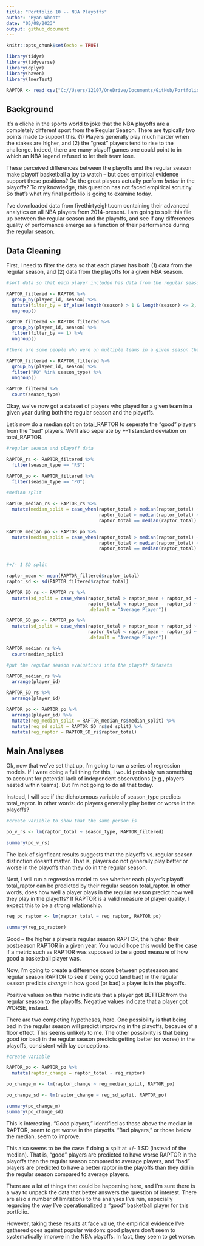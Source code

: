 ```yaml
---
title: "Portfolio 10 -- NBA Playoffs"
author: "Ryan Wheat"
date: "05/08/2023"
output: github_document
---
```


```r
knitr::opts_chunk$set(echo = TRUE)
```

```r
library(tidyr)
library(tidyverse)
library(dplyr)
library(haven)
library(lmerTest)
```

```r

RAPTOR <- read_csv("C://Users/12107/OneDrive/Documents/GitHub/Portfolios 2023/Portfolio12/modern_RAPTOR_by_team.csv")

```

## Background

It's a cliche in the sports world to joke that the NBA playoffs are a completely different sport from the Regular Season. There are typically two points made to support this. (1) Players generally play much harder when the stakes are higher, and (2) the "great" players tend to rise to the challenge. Indeed, there are many playoff games one could point to in which an NBA legend refused to let their team lose.

These perceived differences between the playoffs and the regular season make playoff basketball a joy to watch -- but does empirical evidence support these positions? Do the great players actually perform *better* in the playoffs? To my knowledge, this question has not faced empirical scrutiny. So that's what my final portfolio is going to examine today.

I've downloaded data from fivethirtyeight.com containing their advanced analytics on all NBA players from 2014-present. I am going to split this file up between the regular season and the playoffs, and see if any differences quality of performance emerge as a function of their performance during the regular season.

## Data Cleaning

First, I need to filter the data so that each player has both (1) data from the regular season, and (2) data from the playoffs for a given NBA season.

```r

#sort data so that each player included has data from the regular season and playoffs for a given year

RAPTOR_filtered <- RAPTOR %>%
  group_by(player_id, season) %>%
  mutate(filter_by = if_else(length(season) > 1 & length(season) <= 2, 1, 0)) %>%
  ungroup()

RAPTOR_filtered <- RAPTOR_filtered %>%
  group_by(player_id, season) %>%
  filter(filter_by == 1) %>%
  ungroup()

#there are some people who were on multiple teams in a given season that did not make the playoffs. Let's filter those players out.

RAPTOR_filtered <- RAPTOR_filtered %>%
  group_by(player_id, season) %>%
  filter("PO" %in% season_type) %>%
  ungroup()

RAPTOR_filtered %>%
  count(season_type)

```

Okay, we've now got a dataset of players who played for a given team in a given year during both the regular season and the playoffs.

Let's now do a median split on total_RAPTOR to seperate the "good" players from the "bad" players. We'll also seperate by +-1 standard deviation on total_RAPTOR. 

```r

#regular season and playoff data

RAPTOR_rs <- RAPTOR_filtered %>%
  filter(season_type == "RS")

RAPTOR_po <- RAPTOR_filtered %>%
  filter(season_type == "PO")

#median split

RAPTOR_median_rs <- RAPTOR_rs %>%
  mutate(median_split = case_when(raptor_total > median(raptor_total) ~ "Good Player",
                                  raptor_total < median(raptor_total) ~ "Bad Player",
                                  raptor_total == median(raptor_total) ~ "Average Player"))

RAPTOR_median_po <- RAPTOR_po %>%
  mutate(median_split = case_when(raptor_total > median(raptor_total) ~ "Good Player",
                                  raptor_total < median(raptor_total) ~ "Bad Player",
                                  raptor_total == median(raptor_total) ~ "Average Player"))


#+/- 1 SD split

raptor_mean <- mean(RAPTOR_filtered$raptor_total)
raptor_sd <- sd(RAPTOR_filtered$raptor_total)

RAPTOR_SD_rs <- RAPTOR_rs %>%
  mutate(sd_split = case_when(raptor_total > raptor_mean + raptor_sd ~ "Good Player",
                              raptor_total < raptor_mean - raptor_sd ~ "Bad Player",
                              .default = "Average Player"))

RAPTOR_SD_po <- RAPTOR_po %>%
  mutate(sd_split = case_when(raptor_total > raptor_mean + raptor_sd ~ "Good Player",
                              raptor_total < raptor_mean - raptor_sd ~ "Bad Player",
                              .default = "Average Player"))

RAPTOR_median_rs %>%
  count(median_split)

#put the regular season evaluations into the playoff datasets

RAPTOR_median_rs %>%
  arrange(player_id)

RAPTOR_SD_rs %>%
  arrange(player_id)

RAPTOR_po <- RAPTOR_po %>%
  arrange(player_id) %>%
  mutate(reg_median_split = RAPTOR_median_rs$median_split) %>%
  mutate(reg_sd_split = RAPTOR_SD_rs$sd_split) %>%
  mutate(reg_raptor = RAPTOR_SD_rs$raptor_total)

```

## Main Analyses

Ok, now that we've set that up, I'm going to run a series of regression models. If I were doing a full thing for this, I would probably run something to account for potential lack of independent observations (e.g., players nested within teams). But I'm not going to do all that today.

Instead, I will see if the dichotomous variable of season_type predicts total_raptor. In other words: do players generally play better or worse in the playoffs?

```r

#create variable to show that the same person is 

po_v_rs <- lm(raptor_total ~ season_type, RAPTOR_filtered)

summary(po_v_rs)

```

The lack of signficant results suggests that the playoffs vs. regular season distinction doesn't matter. That is, players do not generally play better or worse in the playoffs than they do in the regular season.

Next, I will run a regression model to see whether each player's playoff total_raptor can be predicted by their regular season total_raptor. In other words, does how well a player plays in the regular season predict how well they play in the playoffs? If RAPTOR is a valid measure of player quality, I expect this to be a strong relationship.

```r

reg_po_raptor <- lm(raptor_total ~ reg_raptor, RAPTOR_po)

summary(reg_po_raptor)

```

Good -- the higher a player's regular season RAPTOR, the higher their postseason RAPTOR in a given year. You would hope this would be the case if a metric such as RAPTOR was supposed to be a good measure of how good a basketball player was.

Now, I'm going to create a difference score between postseason and regular season RAPTOR to see if being good (and bad) in the regular season predicts *change* in how good (or bad) a player is in the playoffs.

Positive values on this metric indicate that a player got BETTER from the regular season to the playoffs. Negative values indicate that a player got WORSE, instead.

There are two competing hypotheses, here. One possibility is that being bad in the regular season will predict improving in the playoffs, because of a floor effect. This seems unlikely to me. The other possibility is that being good (or bad) in the regular season predicts getting better (or worse) in the playoffs, consistent with lay conceptions.

```r

#create variable

RAPTOR_po <- RAPTOR_po %>%
  mutate(raptor_change = raptor_total - reg_raptor)

po_change_m <- lm(raptor_change ~ reg_median_split, RAPTOR_po)

po_change_sd <- lm(raptor_change ~ reg_sd_split, RAPTOR_po)

summary(po_change_m)
summary(po_change_sd)

```

This is interesting. "Good players," identified as those above the median in RAPTOR, seem to get worse in the playoffs. "Bad players," or those below the median, seem to improve.

This also seems to be the case if doing a split at +/- 1 SD (instead of the median). That is, "good" players are predicted to have worse RAPTOR in the playoffs than the regular season compared to average players, and "bad" players are predicted to have a better raptor in the playoffs than they did in the regular season compared to average players.

There are a lot of things that could be happening here, and I'm sure there is a way to unpack the data that better answers the question of interest. There are also a number of limitations to the analyses I've run, especially regarding the way I've operationalized a "good" basketball player for this portfolio.

However, taking these results at face value, the empirical evidence I've gathered goes against popular wisdom: good players don't seem to systematically improve in the NBA playoffs. In fact, they seem to get worse.
